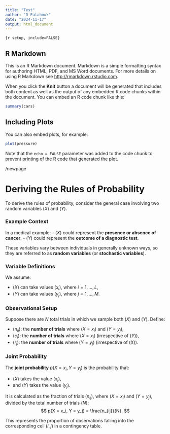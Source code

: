 ```yaml
---
title: "Test"
author: "D Palahnuk"
date: "2024-11-17"
output: html_document
---
```


```{r setup, include=FALSE}```

## R Markdown

This is an R Markdown document. Markdown is a simple formatting syntax for authoring HTML, PDF, and MS Word documents. For more details on using R Markdown see <http://rmarkdown.rstudio.com>.

When you click the **Knit** button a document will be generated that includes both content as well as the output of any embedded R code chunks within the document. You can embed an R code chunk like this:

```r
summary(cars)
```

## Including Plots

You can also embed plots, for example:

```r
plot(pressure)
```

Note that the `echo = FALSE` parameter was added to the code chunk to prevent printing of the R code that generated the plot.

/newpage

# Deriving the Rules of Probability

To derive the rules of probability, consider the general case involving two random variables $(X)$ and $(Y)$.

### Example Context
In a medical example:
- $(X)$ could represent the **presence or absence of cancer**.
- $(Y)$ could represent the **outcome of a diagnostic test**.

These variables vary between individuals in generally unknown ways, so they are referred to as **random variables** (or **stochastic variables**).

### Variable Definitions
We assume:

- $(X)$ can take values $(x_i)$, where $i = 1, \ldots, L$,
- $(Y)$ can take values $(y_j)$, where $j = 1, \ldots, M$.

### Observational Setup
Suppose there are $N$ total trials in which we sample both $(X)$ and $(Y)$. Define:

- $(n_{ij})$: the **number of trials** where $(X = x_i)$ and $(Y = y_j)$,
- $(c_i)$: the **number of trials** where $(X = x_i)$ (irrespective of $(Y)$),
- $(r_j)$: the **number of trials** where $(Y = y_j)$ (irrespective of $(X)$).

### Joint Probability
The **joint probability** $p(X = x_i, Y = y_j)$ is the probability that:

- $(X)$ takes the value $(x_i)$,
- and $(Y)$ takes the value $(y_j)$.

It is calculated as the fraction of trials $(n_{ij})$, where $(X = x_i)$ and $(Y = y_j)$, divided by the total number of trials $(N)$:
$$
p(X = x_i, Y = y_j) = \frac{n_{ij}}{N}.
$$

This represents the proportion of observations falling into the corresponding cell $(i, j)$ in a contingency table.

